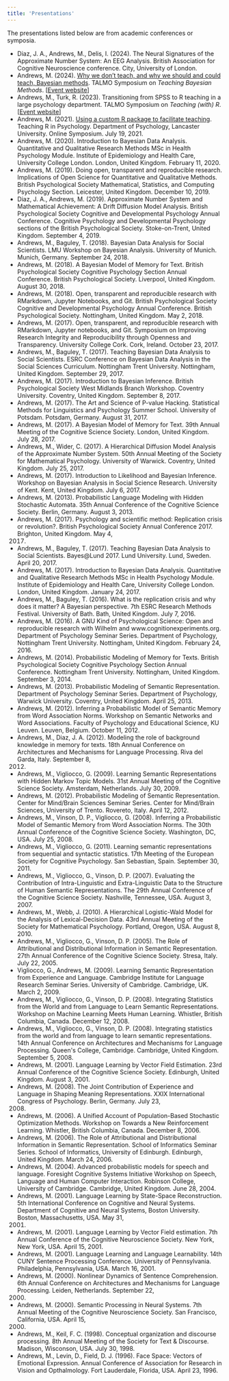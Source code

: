 ```yaml
---
title: 'Presentations'
---
```


The presentations listed below are from academic conferences or
symposia.

::: {.publications-list}
-   Diaz, J. A., Andrews, M., Delis, I. (2024). The Neural Signatures of the
    Approximate Number System: An EEG Analysis. British Association for Cognitive
    Neuroscience conference. City, University of London. 
-   Andrews, M. (2024).  [Why we don't teach, and why we should and could teach,
    Bayesian methods](talmo2024/). TALMO Symposium on *Teaching Bayesian Methods*.
    \[[Event website](http://talmo.uk/2024/teachingbayesian.html)\]
-   Andrews, M., Turk, R. (2023). Transitioning from SPSS to R teaching in a
    large psychology department. TALMO Symposium on *Teaching (with) R*. \[[Event
    website](http://talmo.uk/2023/rss.html)\]
-   Andrews, M. (2021). [Using a custom R package to facilitate
    teaching](lancaster2021). [Teaching R in
    Psychology]{.journal_title}. Department of Psychology, Lancaster
    University. Online Symposium. July 19, 2021.
-   Andrews, M. (2020). Introduction to Bayesian Data Analysis.
    [Quantitative and Qualitative Research Methods MSc in Health
    Psychology Module]{.journal_title}. Institute of Epidemiology and
    Health Care, University College London. London, United Kingdom.
    February 11, 2020.
-   Andrews, M. (2019). Doing open, transparent and reproducible
    research. [Implications of Open Science for Quantitative and
    Qualitative Methods]{.journal_title}. British Psychological Society
    Mathematical, Statistics, and Computing Psychology Section.
    Leicester, United Kingdom. December 10, 2019.
-   Diaz, J. A., Andrews, M. (2019). Approximate Number System and
    Mathematical Achievement: A Drift Diffusion Model Analysis. [British
    Psychological Society Cognitive and Developmental Psychology Annual
    Conference]{.journal_title}. Cognitive Psychology and Developmental
    Psychology sections of the British Psychological Society.
    Stoke-on-Trent, United Kingdom. September 4, 2019.
-   Andrews, M., Baguley, T. (2018). Bayesian Data Analysis for Social
    Scientists. [LMU Workshop on Bayesian Analysis]{.journal_title}.
    University of Munich. Munich, Germany. September 24, 2018.
-   Andrews, M. (2018). A Bayesian Model of Memory for Text. [British
    Psychological Society Cognitive Psychology Section Annual
    Conference]{.journal_title}. British Psychological Society.
    Liverpool, United Kingdom. August 30, 2018.
-   Andrews, M. (2018). Open, transparent and reproducible research with
    RMarkdown, Jupyter Notebooks, and Git. [British Psychological
    Society Cognitive and Developmental Psychology Annual
    Conference]{.journal_title}. British Psychological Society.
    Nottingham, United Kingdom. May 2, 2018.
-   Andrews, M. (2017). Open, transparent, and reproducible research
    with RMarkdown, Jupyter notebooks, and Git. [Symposium on Improving
    Research Integrity and Reproducibility through Openness and
    Transparency]{.journal_title}. University College Cork. Cork,
    Ireland. October 23, 2017.
-   Andrews, M., Baguley, T. (2017). Teaching Bayesian Data Analysis to
    Social Scientists. [ESRC Conference on Bayesian Data Analysis in the
    Social Sciences Curriculum]{.journal_title}. Nottingham Trent
    University. Nottingham, United Kingdom. September 29, 2017.
-   Andrews, M. (2017). Introduction to Bayesian Inference. [British
    Psychological Society West Midlands Branch
    Workshop]{.journal_title}. Coventry University. Coventry, United
    Kingdom. September 8, 2017.
-   Andrews, M. (2017). The Art and Science of P-value Hacking.
    [Statistical Methods for Linguistics and Psychology Summer
    School]{.journal_title}. University of Potsdam. Potsdam, Germany.
    August 31, 2017.
-   Andrews, M. (2017). A Bayesian Model of Memory for Text. [39th
    Annual Meeting of the Cognitive Science Society]{.journal_title}.
    London, United Kingdom. July 28, 2017.
-   Andrews, M., Wider, C. (2017). A Hierarchical Diffusion Model
    Analysis of the Approximate Number System. [50th Annual Meeting of
    the Society for Mathematical Psychology]{.journal_title}. University
    of Warwick. Coventry, United Kingdom. July 25, 2017.
-   Andrews, M. (2017). Introduction to Likelihood and Bayesian
    Inference. [Workshop on Bayesian Analysis in Social Science
    Research]{.journal_title}. University of Kent. Kent, United Kingdom.
    July 6, 2017.
-   Andrews, M. (2013). Probabilistic Language Modeling with Hidden
    Stochastic Automata. [35th Annual Conference of the Cognitive
    Science Society]{.journal_title}. Berlin, Germany. August 3, 2013.
-   Andrews, M. (2017). Psychology and scientific method: Replication
    crisis or revolution?. [British Psychological Society Annual
    Conference 2017]{.journal_title}. Brighton, United Kingdom. May 4,
    2017.
-   Andrews, M., Baguley, T. (2017). Teaching Bayesian Data Analysis to
    Social Scientists. [Bayes@Lund 2017]{.journal_title}. Lund
    University. Lund, Sweden. April 20, 2017.
-   Andrews, M. (2017). Introduction to Bayesian Data Analysis.
    [Quantitative and Qualitative Research Methods MSc in Health
    Psychology Module]{.journal_title}. Institute of Epidemiology and
    Health Care, University College London. London, United Kingdom.
    January 24, 2017.
-   Andrews, M., Baguley, T. (2016). What is the replication crisis and
    why does it matter? A Bayesian perspective. [7th ESRC Research
    Methods Festival]{.journal_title}. University of Bath. Bath, United
    Kingdom. July 7, 2016.
-   Andrews, M. (2016). A GNU Kind of Psychological Science: Open and
    reproducible research with Wilhelm and www.cognitionexperiments.org.
    [Department of Psychology Seminar Series]{.journal_title}.
    Department of Psychology, Nottingham Trent University. Nottingham,
    United Kingdom. February 24, 2016.
-   Andrews, M. (2014). Probabilistic Modeling of Memory for Texts.
    [British Psychological Society Cognitive Psychology Section Annual
    Conference]{.journal_title}. Nottingham Trent University.
    Nottingham, United Kingdom. September 3, 2014.
-   Andrews, M. (2013). Probabilistic Modeling of Semantic
    Representation. [Department of Psychology Seminar
    Series]{.journal_title}. Department of Psychology, Warwick
    University. Coventry, United Kingdom. April 25, 2013.
-   Andrews, M. (2012). Inferring a Probabilistic Model of Semantic
    Memory from Word Association Norms. [Workshop on Semantic Networks
    and Word Associations]{.journal_title}. Faculty of Psychology and
    Educational Science, KU Leuven. Leuven, Belgium. October 11, 2012.
-   Andrews, M., Diaz, J. A. (2012). Modeling the role of background
    knowledge in memory for texts. [18th Annual Conference on
    Architectures and Mechanisms for Language
    Processing]{.journal_title}. Riva del Garda, Italy. September 8,
    2012.
-   Andrews, M., Vigliocco, G. (2009). Learning Semantic Representations
    with Hidden Markov Topic Models. [31st Annual Meeting of the
    Cognitive Science Society]{.journal_title}. Amsterdam, Netherlands.
    July 30, 2009.
-   Andrews, M. (2012). Probabilistic Modeling of Semantic
    Representation. [Center for Mind/Brain Sciences Seminar
    Series]{.journal_title}. Center for Mind/Brain Sciences, University
    of Trento. Rovereto, Italy. April 12, 2012.
-   Andrews, M., Vinson, D. P., Vigliocco, G. (2008). Inferring a
    Probabilistic Model of Semantic Memory from Word Association Norms.
    [The 30th Annual Conference of the Cognitive Science
    Society]{.journal_title}. Washington, DC, USA. July 25, 2008.
-   Andrews, M., Vigliocco, G. (2011). Learning semantic representations
    from sequential and syntactic statistics. [17th Meeting of the
    European Society for Cognitive Psychology]{.journal_title}. San
    Sebastian, Spain. September 30, 2011.
-   Andrews, M., Vigliocco, G., Vinson, D. P. (2007). Evaluating the
    Contribution of Intra-Linguistic and Extra-Linguistic Data to the
    Structure of Human Semantic Representations. [The 29th Annual
    Conference of the Cognitive Science Society]{.journal_title}.
    Nashville, Tennessee, USA. August 3, 2007.
-   Andrews, M., Webb, J. (2010). A Hierarchical Logistic-Wald Model for
    the Analysis of Lexical-Decision Data. [43rd Annual Meeting of the
    Society for Mathematical Psychology]{.journal_title}. Portland,
    Oregon, USA. August 8, 2010.
-   Andrews, M., Vigliocco, G., Vinson, D. P. (2005). The Role of
    Attributional and Distributional Information in Semantic
    Representation. [27th Annual Conference of the Cognitive Science
    Society]{.journal_title}. Stresa, Italy. July 22, 2005.
-   Vigliocco, G., Andrews, M. (2009). Learning Semantic Representation
    from Experience and Language. [Cambridge Institute for Language
    Research Seminar Series]{.journal_title}. University of Cambridge.
    Cambridge, UK. March 2, 2009.
-   Andrews, M., Vigliocco, G., Vinson, D. P. (2008). Integrating
    Statistics from the World and from Language to Learn Semantic
    Representations. [Workshop on Machine Learning Meets Human
    Learning]{.journal_title}. Whistler, British Columbia, Canada.
    December 12, 2008.
-   Andrews, M., Vigliocco, G., Vinson, D. P. (2008). Integrating
    statistics from the world and from language to learn semantic
    representations. [14th Annual Conference on Architectures and
    Mechanisms for Language Processing]{.journal_title}. Queen\'s
    College, Cambridge. Cambridge, United Kingdom. September 5, 2008.
-   Andrews, M. (2001). Language Learning by Vector Field Estimation.
    [23rd Annual Conference of the Cognitive Science
    Society]{.journal_title}. Edinburgh, United Kingdom. August 3, 2001.
-   Andrews, M. (2008). The Joint Contribution of Experience and
    Language in Shaping Meaning Representations. [XXIX International
    Congress of Psychology]{.journal_title}. Berlin, Germany. July 23,
    2008.
-   Andrews, M. (2006). A Unified Account of Population-Based Stochastic
    Optimization Methods. [Workshop on Towards a New Reinforcement
    Learning]{.journal_title}. Whistler, British Columbia, Canada.
    December 8, 2006.
-   Andrews, M. (2006). The Role of Attributional and Distributional
    Information in Semantic Representation. [School of Informatics
    Seminar Series]{.journal_title}. School of Informatics, University
    of Edinburgh. Edinburgh, United Kingdom. March 24, 2006.
-   Andrews, M. (2004). Advanced probabilistic models for speech and
    language. [Foresight Cognitive Systems Initiative Workshop on
    Speech, Language and Human Computer Interaction]{.journal_title}.
    Robinson College, University of Cambridge. Cambridge, United
    Kingdom. June 28, 2004.
-   Andrews, M. (2001). Language Learning by State-Space Reconstruction.
    [5th International Conference on Cognitive and Neural
    Systems]{.journal_title}. Department of Cognitive and Neural
    Systems, Boston University. Boston, Massachusetts, USA. May 31,
    2001.
-   Andrews, M. (2001). Language Learning by Vector Field estimation.
    [7th Annual Conference of the Cognitive Neuroscience
    Society]{.journal_title}. New York, New York, USA. April 15, 2001.
-   Andrews, M. (2001). Language Learning and Language Learnability.
    [14th CUNY Sentence Processing Conference]{.journal_title}.
    University of Pennsylvania. Philadelphia, Pennsylvania, USA. March
    16, 2001.
-   Andrews, M. (2000). Nonlinear Dynamics of Sentence Comprehension.
    [6th Annual Conference on Architectures and Mechanisms for Language
    Processing]{.journal_title}. Leiden, Netherlands. September 22,
    2000.
-   Andrews, M. (2000). Semantic Processing in Neural Systems. [7th
    Annual Meeting of the Cognitive Neuroscience
    Society]{.journal_title}. San Francisco, California, USA. April 15,
    2000.
-   Andrews, M., Keil, F. C. (1998). Conceptual organization and
    discourse processing. [8th Annual Meeting of the Society for Text &
    Discourse]{.journal_title}. Madison, Wisconson, USA. July 30, 1998.
-   Andrews, M., Levin, D., Field, D. J. (1996). Face Space: Vectors of
    Emotional Expression. [Annual Conference of Association for Research
    in Vision and Opthalmology]{.journal_title}. Fort Lauderdale,
    Florida, USA. April 23, 1996.

:::